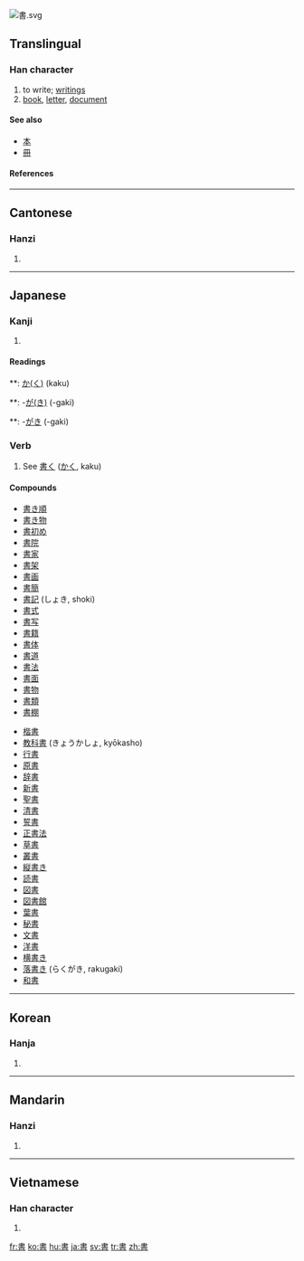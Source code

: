 [[Image:書.svg|right]]
{{see|书}}

==Translingual==

===Han character===
{{Han char|rn=73|rad=曰|as=06|sn=10|four=5060<sub>1</sub>|canj=中土日 (LGA)}}

# to write; [[writing]]s
# [[book]], [[letter]], [[document]]

====See also====
*[[本]]
*[[冊]]

====References====
{{Han ref|kx=0502.120|dkj=14294|dj=0874.180|hdz=21509.090|uh=66F8|ud=26360|bh=AED1|bd=44753}}

----

==Cantonese==
===Hanzi===
{{yue-hanzi|jyut=|y=syu1}}
# {{defn|Cantonese}}

----
==Japanese==
===Kanji===
{{ja-kanji|grade=2|rs=曰06}}
# {{defn|Japanese}} 
====Readings====
{{ja-readings|on=[[しょ]] (sho)|kun=}}
**: [[かく|か(く)]] (kaku)
**: -[[がき|が(き)]] (-gaki)
**: -[[がき]] (-gaki)

===Verb===
#See [[書く]] ([[かく]], kaku)

====Compounds====
{{top2}}
*[[書き順]]
*[[書き物]]
*[[書初め]]
*[[書院]]
*[[書家]]
*[[書架]]
*[[書画]]
*[[書簡]]
*[[書記]] (しょき, shoki)
*[[書式]]
*[[書写]]
*[[書籍]]
*[[書体]]
*[[書道]]
*[[書法]]
*[[書面]]
*[[書物]]
*[[書類]]
*[[書棚]]
{{mid2}}
* [[楷書]]
* [[教科書]] (きょうかしょ, kyōkasho)
* [[行書]]
* [[原書]]
* [[辞書]]
* [[新書]]
* [[聖書]]
* [[清書]]
* [[誓書]]
* [[正書法]]
* [[草書]]
* [[叢書]]
* [[縦書き]]
* [[読書]]
* [[図書]]
* [[図書館]]
* [[葉書]]
* [[秘書]]
* [[文書]]
* [[洋書]]
* [[横書き]]
* [[落書き]] (らくがき, rakugaki)
* [[和書]]
{{bottom2}}
----

==Korean==
===Hanja===
{{ko-hanja|hangeul=서|eumhun=|rv=seo|mr=sŏ|y=se}}
# {{defn|Korean}}

----
==Mandarin==
===Hanzi===
{{cmn-hanzi|sim=书|pin=[[shū]] ([[shu1]])|wg=shu<sup>1</sup>}}
# {{defn|Mandarin}}

----
==Vietnamese==
===Han character===
{{vi-hantu|[[thư]]}}
# {{defn|Vietnamese}}

[[fr:書]]
[[ko:書]]
[[hu:書]]
[[ja:書]]
[[sv:書]]
[[tr:書]]
[[zh:書]]